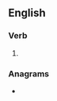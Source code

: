 ==English==

===Verb===
{{head|en|verb form}}

# {{en-past of|radge}}

===Anagrams===
* {{anagrams|en|dradge|gadder|garded|graded}}